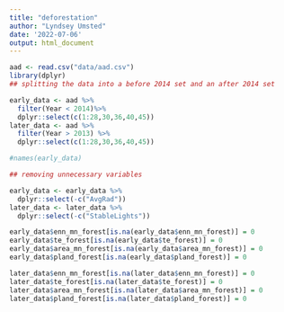 ```yaml
---
title: "deforestation"
author: "Lyndsey Umsted"
date: '2022-07-06'
output: html_document
---
```


```r
aad <- read.csv("data/aad.csv")
library(dplyr)
## splitting the data into a before 2014 set and an after 2014 set

early_data <- aad %>%
  filter(Year < 2014)%>%
  dplyr::select(c(1:28,30,36,40,45))
later_data <- aad %>%
  filter(Year > 2013) %>%
  dplyr::select(c(1:28,30,36,40,45))

#names(early_data)

## removing unnecessary variables

early_data <- early_data %>%
  dplyr::select(-c("AvgRad"))
later_data <- later_data %>%
  dplyr::select(-c("StableLights")) 

early_data$enn_mn_forest[is.na(early_data$enn_mn_forest)] = 0
early_data$te_forest[is.na(early_data$te_forest)] = 0
early_data$area_mn_forest[is.na(early_data$area_mn_forest)] = 0
early_data$pland_forest[is.na(early_data$pland_forest)] = 0

later_data$enn_mn_forest[is.na(later_data$enn_mn_forest)] = 0
later_data$te_forest[is.na(later_data$te_forest)] = 0
later_data$area_mn_forest[is.na(later_data$area_mn_forest)] = 0
later_data$pland_forest[is.na(later_data$pland_forest)] = 0
```



```r

```

